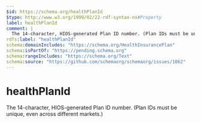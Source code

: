 ```yaml
---
$id: https://schema.org/healthPlanId
$type: http://www.w3.org/1999/02/22-rdf-syntax-ns#Property
label: healthPlanId
comment: |
  The 14-character, HIOS-generated Plan ID number. (Plan IDs must be unique, even across different markets.)
rdfs:label: "healthPlanId"
schema:domainIncludes: "https://schema.org/HealthInsurancePlan"
schema:isPartOf: "https://pending.schema.org"
schema:rangeIncludes: "https://schema.org/Text"
schema:source: "https://github.com/schemaorg/schemaorg/issues/1062"
---
```


# healthPlanId

The 14-character, HIOS-generated Plan ID number. (Plan IDs must be unique, even across different markets.)

